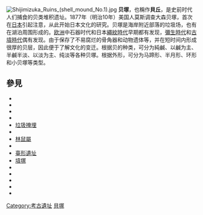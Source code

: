 {{Unreferenced|time=2021-05-30T17:25:26+00:00}}
[[File:Shijimizuka_Ruins_(shell_mound_No.1).jpg|thumb]]
'''贝塚'''，也稱作'''貝丘'''，是史前时代人们捕食的贝类堆积遗址。1877年（明治10年）美国人莫斯调查大森贝塚，首次在[[日本|日本]]引起注意，从此开始日本文化的研究。贝塚是海岸附近部落的垃圾场，也有在湖泊周围形成的。[[欧洲|欧洲]]中石器时代和日本[[繩紋時代|繩紋時代]]早期都有发现，[[彌生時代|彌生時代]]和[[古坟时代|古墳時代]]偶有发现。由于保存了不易腐烂的骨角器和动物遗体等，并在短时间内形成很厚的贝层，因此便于了解文化的变迁。根据贝的种类，可分为純鹹、以鹹为主、半鹹半淡、以淡为主、纯淡等各种贝塚。根据外形，可分为马蹄形、半月形、环形和小贝塚等类型。

==參見==
* {{link-en|阿斯圖里亞斯文化|Asturian culture}}
* {{link-en|水晶河考古州立公園|Crystal River Archaeological State Park}}
* {{link-en|愛莫利維爾貝塚|Emeryville Shellmound}}
* {{link-en|綠丘|Green Mound}}
* [[堆填|垃圾掩埋]]
* {{link-en|貽貝角|Mussel Point}}
* [[林鼠屬|林鼠屬]]
* {{link-en|廁所糞堆|Privy midden}}
* [[臺形遺址|臺形遺址]]
* [[坟冢|墳塚]]
* {{link-en|城市考古學|Urban archaeology}}
* {{link-en|澳大利亞的廢物管理|Waste management in Australia}}
* {{link-en|西伯克利貝塚|West Berkeley Shellmound}}
* {{link-en|Whaleback貝塚|Whaleback Shell Midden}}
* {{link-en|俄勒岡州亞查茨|Yachats, Oregon}}
{{Authority control}}
{{Archaeology-stub}}

[[Category:考古遺址|Category:考古遺址]]
[[Category:貝塚|]]